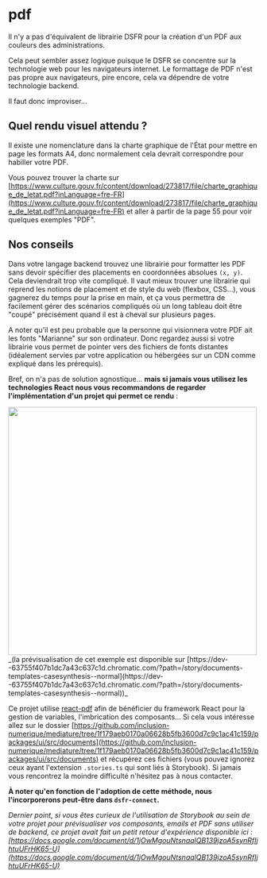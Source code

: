 

<Meta title="dsfr-connect/Utilisation/pdf" />

# pdf

Il n'y a pas d'équivalent de librairie DSFR pour la création d'un PDF aux couleurs des administrations.

Cela peut sembler assez logique puisque le DSFR se concentre sur la technologie web pour les navigateurs internet. Le formattage de PDF n'est pas propre aux navigateurs, pire encore, cela va dépendre de votre technologie backend.

Il faut donc improviser...

## Quel rendu visuel attendu ?

Il existe une nomenclature dans la charte graphique de l'État pour mettre en page les formats A4, donc normalement cela devrait correspondre pour habiller votre PDF.

Vous pouvez trouver la charte sur [https://www.culture.gouv.fr/content/download/273817/file/charte_graphique_de_letat.pdf?inLanguage=fre-FR](https://www.culture.gouv.fr/content/download/273817/file/charte_graphique_de_letat.pdf?inLanguage=fre-FR) et aller à partir de la page 55 pour voir quelques exemples "PDF".

## Nos conseils

Dans votre langage backend trouvez une librairie pour formatter les PDF sans devoir spécifier des placements en coordonnées absolues `(x, y)`. Cela deviendrait trop vite compliqué. Il vaut mieux trouver une librairie qui reprend les notions de placement et de style du web (flexbox, CSS...), vous gagnerez du temps pour la prise en main, et ça vous permettra de facilement gérer des scénarios compliqués où un long tableau doit être "coupé" précisément quand il est à cheval sur plusieurs pages.

A noter qu'il est peu probable que la personne qui visionnera votre PDF ait les fonts "Marianne" sur son ordinateur. Donc regardez aussi si votre librairie vous permet de pointer vers des fichiers de fonts distantes (idéalement servies par votre application ou hébergées sur un CDN comme expliqué dans <LinkTo kind='Prérequis'>les prérequis</LinkTo>).

Bref, on n'a pas de solution agnostique... **mais si jamais vous utilisez les technologies React nous vous recommandons de regarder l'implémentation d'un projet qui permet ce rendu** :

<img src={preview} height="500" />
_(la prévisualisation de cet exemple est disponible sur [https://dev--63755f407b1dc7a43c637c1d.chromatic.com/?path=/story/documents-templates-casesynthesis--normal](https://dev--63755f407b1dc7a43c637c1d.chromatic.com/?path=/story/documents-templates-casesynthesis--normal))_

Ce projet utilise [react-pdf](https://react-pdf.org/) afin de bénéficier du framework React pour la gestion de variables, l'imbrication des composants... Si cela vous intéresse allez sur le dossier [https://github.com/inclusion-numerique/mediature/tree/1f179aeb0170a06628b5fb3600d7c9c1ac41c159/packages/ui/src/documents](https://github.com/inclusion-numerique/mediature/tree/1f179aeb0170a06628b5fb3600d7c9c1ac41c159/packages/ui/src/documents) et récupérez ces fichiers (vous pouvez ignorez ceux ayant l'extension `.stories.ts` qui sont liés à Storybook). Si jamais vous rencontrez la moindre difficulté n'hésitez pas à nous contacter.

**À noter qu'en fonction de l'adoption de cette méthode, nous l'incorporerons peut-être dans `dsfr-connect`.**

_Dernier point, si vous êtes curieux de l'utilisation de Storybook au sein de votre projet pour prévisualiser vos composants, emails et PDF sans utiliser de backend, ce projet avait fait un petit retour d'expérience disponible ici : [https://docs.google.com/document/d/1jOwMgouNtsnaqlQB139jzoA5synRfIjhtuUFrHK65-U](https://docs.google.com/document/d/1jOwMgouNtsnaqlQB139jzoA5synRfIjhtuUFrHK65-U)_

